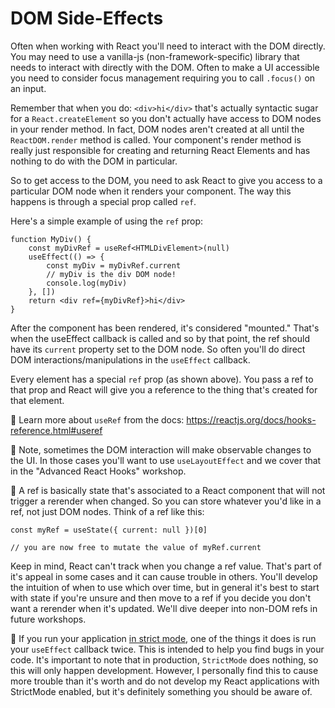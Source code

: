 # DOM Side-Effects

Often when working with React you'll need to interact with the DOM directly. You
may need to use a vanilla-js (non-framework-specific) library that needs to
interact with directly with the DOM. Often to make a UI accessible you need to
consider focus management requiring you to call `.focus()` on an input.

Remember that when you do: `<div>hi</div>` that's actually syntactic sugar for a
`React.createElement` so you don't actually have access to DOM nodes in your
render method. In fact, DOM nodes aren't created at all until the
`ReactDOM.render` method is called. Your component's render method is really
just responsible for creating and returning React Elements and has nothing to do
with the DOM in particular.

So to get access to the DOM, you need to ask React to give you access to a
particular DOM node when it renders your component. The way this happens is
through a special prop called `ref`.

Here's a simple example of using the `ref` prop:

```tsx
function MyDiv() {
	const myDivRef = useRef<HTMLDivElement>(null)
	useEffect(() => {
		const myDiv = myDivRef.current
		// myDiv is the div DOM node!
		console.log(myDiv)
	}, [])
	return <div ref={myDivRef}>hi</div>
}
```

After the component has been rendered, it's considered "mounted." That's when
the useEffect callback is called and so by that point, the ref should have
its `current` property set to the DOM node. So often you'll do direct DOM
interactions/manipulations in the `useEffect` callback.

Every element has a special `ref` prop (as shown above). You pass a ref to that
prop and React will give you a reference to the thing that's created for that
element.

📜 Learn more about `useRef` from the docs:
https://reactjs.org/docs/hooks-reference.html#useref

🦉 Note, sometimes the DOM interaction will make observable changes to the UI.
In those cases you'll want to use `useLayoutEffect` and we cover that in the
"Advanced React Hooks" workshop.

🦉 A ref is basically state that's associated to a React component that will not
trigger a rerender when changed. So you can store whatever you'd like in a ref,
not just DOM nodes. Think of a ref like this:

```tsx
const myRef = useState({ current: null })[0]

// you are now free to mutate the value of myRef.current
```

Keep in mind, React can't track when you change a ref value. That's part of it's
appeal in some cases and it can cause trouble in others. You'll develop the
intuition of when to use which over time, but in general it's best to start with
state if you're unsure and then move to a ref if you decide you don't want a
rerender when it's updated. We'll dive deeper into non-DOM refs in future
workshops.

🦉 If you run your application
[in strict mode](https://react.dev/reference/react/StrictMode#strictmode), one
of the things it does is run your `useEffect` callback twice. This is intended
to help you find bugs in your code. It's important to note that in production,
`StrictMode` does nothing, so this will only happen development. However, I
personally find this to cause more trouble than it's worth and do not develop
my React applications with StrictMode enabled, but it's definitely something
you should be aware of.
